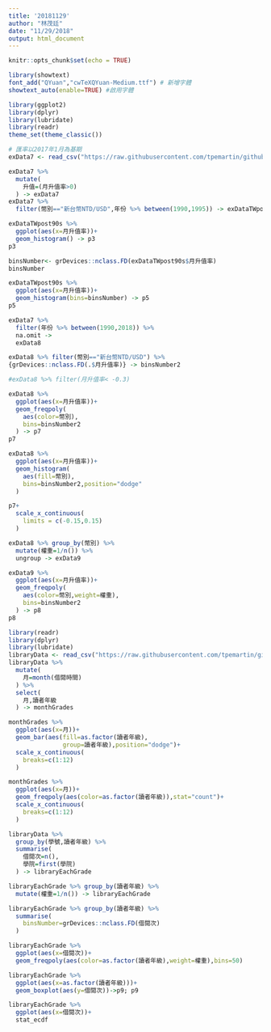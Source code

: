 ```yaml
---
title: '20181129'
author: "林茂廷"
date: "11/29/2018"
output: html_document
---
```


```r
knitr::opts_chunk$set(echo = TRUE)
```

```r
library(showtext)
font_add("QYuan","cwTeXQYuan-Medium.ttf") # 新增字體
showtext_auto(enable=TRUE) #啟用字體

library(ggplot2)
library(dplyr)
library(lubridate)
library(readr)
theme_set(theme_classic())
```

```r
# 匯率以2017年1月為基期
exData7 <- read_csv("https://raw.githubusercontent.com/tpemartin/github-data/master/exData7.csv")
```

```r
exData7 %>%
  mutate(
    升值=(月升值率>0)
  ) -> exData7
exData7 %>%
  filter(幣別=="新台幣NTD/USD",年份 %>% between(1990,1995)) -> exDataTWpost90s
```

```r
exDataTWpost90s %>% 
  ggplot(aes(x=月升值率))+
  geom_histogram() -> p3
p3
```
```r
binsNumber<- grDevices::nclass.FD(exDataTWpost90s$月升值率)
binsNumber

exDataTWpost90s %>% 
  ggplot(aes(x=月升值率))+
  geom_histogram(bins=binsNumber) -> p5
p5
```

```r
exData7 %>%
  filter(年份 %>% between(1990,2018)) %>%
  na.omit ->
  exData8
```

```r
exData8 %>% filter(幣別=="新台幣NTD/USD") %>%
{grDevices::nclass.FD(.$月升值率)} -> binsNumber2

#exData8 %>% filter(月升值率< -0.3)

exData8 %>%
  ggplot(aes(x=月升值率))+
  geom_freqpoly(
    aes(color=幣別),
    bins=binsNumber2
  ) -> p7
p7
```

```r
exData8 %>%
  ggplot(aes(x=月升值率))+
  geom_histogram(
    aes(fill=幣別),
    bins=binsNumber2,position="dodge"
  ) 
```

```r
p7+
  scale_x_continuous(
    limits = c(-0.15,0.15)
  )
```

```r
exData8 %>% group_by(幣別) %>%
  mutate(權重=1/n()) %>%
  ungroup -> exData9

exData9 %>%
  ggplot(aes(x=月升值率))+
  geom_freqpoly(
    aes(color=幣別,weight=權重),
    bins=binsNumber2
  ) -> p8
p8
```

```r
library(readr)
library(dplyr)
library(lubridate)
libraryData <- read_csv("https://raw.githubusercontent.com/tpemartin/github-data/master/libraryData.csv")
libraryData %>%
  mutate(
    月=month(借閱時間)
  ) %>% 
  select(
    月,讀者年級
  ) -> monthGrades
```

```r
monthGrades %>%
  ggplot(aes(x=月))+
  geom_bar(aes(fill=as.factor(讀者年級),
               group=讀者年級),position="dodge")+
  scale_x_continuous(
    breaks=c(1:12)
  )
```

```r
monthGrades %>%
  ggplot(aes(x=月))+
  geom_freqpoly(aes(color=as.factor(讀者年級)),stat="count")+
  scale_x_continuous(
    breaks=c(1:12)
  )
```

```r
libraryData %>%
  group_by(學號,讀者年級) %>%
  summarise(
    借閱次=n(),
    學院=first(學院)
  ) -> libraryEachGrade
```

```r
libraryEachGrade %>% group_by(讀者年級) %>%
  mutate(權重=1/n()) -> libraryEachGrade

libraryEachGrade %>% group_by(讀者年級) %>%
  summarise(
    binsNumber=grDevices::nclass.FD(借閱次)
  )
```

```r
libraryEachGrade %>%  
  ggplot(aes(x=借閱次))+
  geom_freqpoly(aes(color=as.factor(讀者年級),weight=權重),bins=50)
```

```r
libraryEachGrade %>%
  ggplot(aes(x=as.factor(讀者年級)))+
  geom_boxplot(aes(y=借閱次))->p9; p9
```

```r
libraryEachGrade %>%  
  ggplot(aes(x=借閱次))+
  stat_ecdf
```

